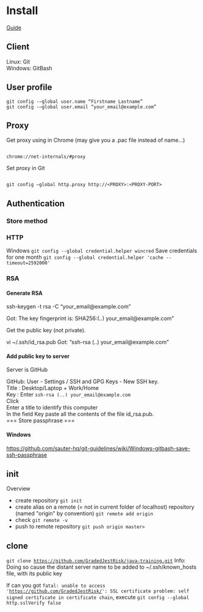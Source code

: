 = Install =
[https://www.pluralsight.com/guides/software-engineering-best-practices/using-git-and-github-on-windows Guide]

== Client ==
Linux: Git </br>
Windows: GitBash

== User profile ==
<pre>
git config -–global user.name “Firstname Lastname” 
git config -–global user.email “your_email@example.com”
</pre>

== Proxy ==

Get proxy using in Chrome (may give you a .pac file instead of name...)
<pre> 
chrome://net-internals/#proxy
</pre>

Set proxy in Git
<pre> 
git config –global http.proxy http://<PROXY>:<PROXY-PORT> 
</pre>

== Authentication ==
=== Store method===

=== HTTP ===
Windows <code> git config --global credential.helper wincred </code>
Save credentials for one month <code> git config --global credential.helper 'cache --timeout=2592000' </code>

=== RSA ===
==== Generate RSA ====
</pre>
ssh-keygen -t rsa -C “your_email@example.com” 

Got: The key fingerprint is: SHA256:(..) your_email@example.com&quot;
</pre>

Get the public key (not private).
</pre>
vi ~/.ssh/id_rsa.pub Got: “ssh-rsa (..) your_email@example.com”
</pre>

==== Add public key to server ====

Server is GitHub

GitHub: User - Settings / SSH and GPG Keys - New SSH key.  <br/>
Title : Desktop/Laptop + Work/Home  <br/>
Key : Enter <code> ssh-rsa (..) your_email@example.com </code>  <br/>
Click <br/> 
Enter a title to identify this computer  <br/> 
In the field Key paste all the contents of the file id_rsa.pub. <br/> 
=== Store passphrase ===
==== Windows ====
https://github.com/sauter-hq/git-guidelines/wiki/Windows-gitbash-save-ssh-passphrase

== init ==
Overview
* create repository <code> git init </code>
* create alias on a remote (= not in current folder of localhost) repository (named "origin" by convention) <code> git remote add origin <REPO_URL> </code>
* check <code> git remote -v </code>
* push to remote repository <code> git push origin master> </code>


== clone ==
<code> git clone https://github.com/GradedJestRisk/java-training.git </code>
Info: Doing so cause the distant server name to be added to ~/.ssh/known_hosts file, with its public key

If can you got <code> fatal: unable to access 'https://github.com/GradedJestRisk/': SSL certificate problem: self signed certificate in certificate chain </code>, execute <code> git config --global http.sslVerify false </code>
